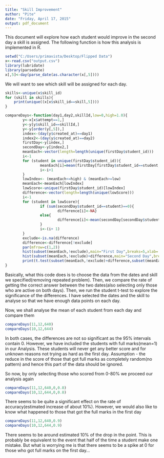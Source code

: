 ```yaml
---
title: "Skill Improvement"
author: "Pite"
date: "Friday, April 17, 2015"
output: pdf_document
---
```


This document will explore how each student would improve in the second day a skill is assigned. The following function is how this analysis is implemented in R.

```r
setwd("C:/Users/primavista/Desktop/Flipped Data")
x<-read.csv("output.csv")
library(lubridate)
library(parsedate)
x[,5]<-day(parse_date(as.character(x[,5])))
```
We will want to see which skill will be assigned for each day.
```r
skills<-unique(x$skill_id)
for (skill in skills){
    print(unique((x[x$skill_id==skill,5])))
}
```


```r
compareDays<-function(day1,day2,skillId,low=0,high=1.0){
        y<-x[x$attempt==1,]
        y<-y[y$skill_id==skillId,]
        y<-y[order(y[,5]),]
        index<-(day(y$created_at)==day1)
        index2<-(day(y$created_at)==day2)
        firstDay<-y[index,]
        secondDay<-y[index2,]
        meanEach<-vector(length=length(unique(firstDay$student_id)))
        i<-1
        for (student in unique(firstDay$student_id)){
                meanEach[i]=mean(firstDay[firstDay$student_id==student,]$is_correct,na.rm=TRUE)
                i<-i+1
        }
        lowIndex<- (meanEach<=high) & (meanEach>=low)
        meanEach<-meanEach[lowIndex]
        lowScore<-unique(firstDay$student_id)[lowIndex]
        difference<-vector(length=length(unique(lowScore)))
        i<-1
        for (student in lowScore){
                if (sum(secondDay$student_id==student)==0){
                        difference[i]<-NA}
                else{
                        difference[i]<-mean(secondDay[secondDay$student_id==student,]$is_correct)-meanEach[i]
                }
                i<-(i+ 1)
        }
        exclude<-is.na(difference)
        difference<-difference[!exclude]
        par(mfrow=c(1,2))
        hist(subset(meanEach,!exclude),main="First Day",breaks=5,xlab='')
        hist(subset(meanEach,!exclude)+difference,main="Second Day",breaks=5,xlab='')
        print(t.test(subset(meanEach,!exclude)+difference,subset(meanEach,!exclude),paired=TRUE))
}
```
Basically, what this code does is to choose the data from the dates and skill we specified(removing repeated problem). Then, we compare the rate of getting the correct answer between the two dates(also selecting only those who are active on both days). Then, we run the student t-test to explore the significance of the differences. I have selected the dates and the skill to analyse so that we have enough data points on each day. 

Now, we shall analyse the mean of each student from each day and compare them
```r
compareDays(11,12,640)
compareDays(10,12,644)
```
In both cases, the differences are not so significant as the 95% intervals contain 0. However, we have included the students with full marks(mean=1) in our Analysis. These students will never get any better score and for unknown reasons not trying as hard as the first day.
Assumption
- the reduce in the score of those that got full marks as completely random(no pattern) and hence this part of the data should be ignored.

So now, by only selecting those who scored from 0-80% we proceed our analysis again
```r
compareDays(11,12,640,0,0.8)
compareDays(10,12,644,0,0.8)
```
There seems to be quite a significant effect on the rate of accuracy(estimated increase of about 10%). However, we would also like to know what happened to those that got the full marks in the first day
```r
compareDays(11,12,640,0.9)
compareDays(10,12,644,0.9)
```
There seems to be around estimated 10% of the drop in the point. This is probably be equivalent to the event that half of the time a student make one mistake. But what is worrying me is that there seems to be a spike at 0 for those who got full marks on the first day...
